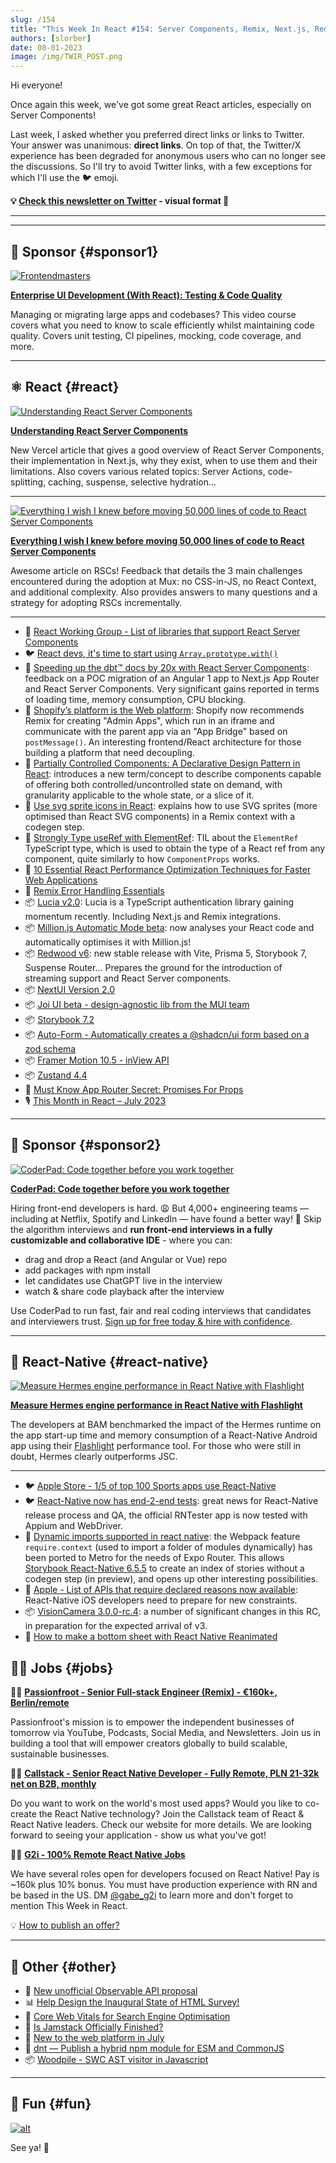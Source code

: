 ```yaml
---
slug: /154
title: "This Week In React #154: Server Components, Remix, Next.js, Redwood, Million, Lucia, ElementRef, Partially Controlled, SVG Sprites, NextUI, Storybook, Hermes, require.context..."
authors: [slorber]
date: 08-01-2023
image: /img/TWIR_POST.png
---
```


Hi everyone!

Once again this week, we've got some great React articles, especially on Server Components!

Last week, I asked whether you preferred direct links or links to Twitter. Your answer was unanimous: **direct links**. On top of that, the Twitter/X experience has been degraded for anonymous users who can no longer see the discussions. So I'll try to avoid Twitter links, with a few exceptions for which I'll use the 🐦 emoji.

<!-- truncate -->

**💡 [Check this newsletter on Twitter](https://slo.im/thread) - visual format 🎨**

---


<Support />

---

## 💸 Sponsor {#sponsor1}

[![Frontendmasters](/emails/issues/151/frontendmasters.png)](https://frontendmasters.com/courses/enterprise-ui-dev/?utm_source=email&utm_medium=thisweekinreact&utm_content=uidev)

**[Enterprise UI Development (With React): Testing & Code Quality](https://frontendmasters.com/courses/enterprise-ui-dev/?utm_source=email&utm_medium=thisweekinreact&utm_content=uidev)**

Managing or migrating large apps and codebases? This video course covers what you need to know to scale efficiently whilst maintaining code quality. Covers unit testing, CI pipelines, mocking, code coverage, and more.

---

## ⚛️ React {#react}

[![Understanding React Server Components](/emails/issues/154/understandingrsc.jpg)](https://vercel.com/blog/understanding-react-server-components)

[**Understanding React Server Components**](https://vercel.com/blog/understanding-react-server-components)

New Vercel article that gives a good overview of React Server Components, their implementation in Next.js, why they exist, when to use them and their limitations. Also covers various related topics: Server Actions, code-splitting, caching, suspense, selective hydration...

---

[![Everything I wish I knew before moving 50,000 lines of code to React Server Components](/emails/issues/154/everythingrsc.jpg)](https://www.mux.com/blog/what-are-react-server-components)

[**Everything I wish I knew before moving 50,000 lines of code to React Server Components**](https://www.mux.com/blog/what-are-react-server-components)

Awesome article on RSCs! Feedback that details the 3 main challenges encountered during the adoption at Mux: no CSS-in-JS, no React Context, and additional complexity. Also provides answers to many questions and a strategy for adopting RSCs incrementally.

---

- 👀 [React Working Group - List of libraries that support React Server Components](https://github.com/reactwg/server-components/discussions/6)
- 🐦 [React devs, it's time to start using `Array.prototype.with()`](https://twitter.com/sebastienlorber/status/1686059338647957509)
- 📜 [Speeding up the dbt™ docs by 20x with React Server Components](https://dagster.io/blog/dbt-docs-on-react): feedback on a POC migration of an Angular 1 app to Next.js App Router and React Server Components. Very significant gains reported in terms of loading time, memory consumption, CPU blocking.
- 📜 [Shopify’s platform is the Web platform](https://shopify.engineering/shopifys-platform-is-the-web-platform): Shopify now recommends Remix for creating "Admin Apps", which run in an iframe and communicate with the parent app via an "App Bridge" based on `postMessage()`. An interesting frontend/React architecture for those building a platform that need decoupling.
- 📜 [Partially Controlled Components: A Declarative Design Pattern in React](https://www.jameskerr.blog/posts/partially-controlled-react-components/): introduces a new term/concept to describe components capable of offering both controlled/uncontrolled state on demand, with granularity applicable to the whole state, or a slice of it.
- 📜 [Use svg sprite icons in React](https://www.jacobparis.com/content/svg-icons): explains how to use SVG sprites (more optimised than React SVG components) in a Remix context with a codegen step.
- 📜 [Strongly Type useRef with ElementRef](https://www.totaltypescript.com/strongly-type-useref-with-elementref): TIL about the `ElementRef` TypeScript type, which is used to obtain the type of a React ref from any component, quite similarly to how `ComponentProps` works.
- 📜 [10 Essential React Performance Optimization Techniques for Faster Web Applications](https://techreactlearning.blogspot.com/2023/07/10-essential-react-performance.html)
- 📜 [Remix Error Handling Essentials](https://otiv.dev/blog/essential-remix-error-handling)
- 📦 [Lucia v2.0](https://lucia-auth.com/blog/lucia-2): Lucia is a TypeScript authentication library gaining momentum recently. Including Next.js and Remix integrations.
- 📦 [Million.js Automatic Mode beta](https://million.dev/docs/automatic): now analyses your React code and automatically optimises it with Million.js!
- 📦 [Redwood v6](https://github.com/redwoodjs/redwood/releases/tag/v6.0.0): new stable release with Vite, Prisma 5, Storybook 7, Suspense Router... Prepares the ground for the introduction of streaming support and React Server components.
- 📦 [NextUI Version 2.0](https://nextui.org/blog/nextui-v2)
- 📦 [Joi UI beta - design-agnostic lib from the MUI team](https://mui.com/joy-ui/getting-started/)
- 📦 [Storybook 7.2](https://storybook.js.org/blog/july-2023-update/)
- 📦 [Auto-Form - Automatically creates a @shadcn/ui form based on a zod schema](https://github.com/vantezzen/auto-form)
- 📦 [Framer Motion 10.5 - inView API](https://www.framer.com/motion/in-view/)
- 📦 [Zustand 4.4](https://github.com/pmndrs/zustand/releases/tag/v4.4.0)
- 🎥 [Must Know App Router Secret: Promises For Props](https://www.youtube.com/watch?v=ViVa5JPGrf4)
- 🎙️ [This Month in React – July 2023](https://podcasters.spotify.com/pod/show/reactiflux/episodes/This-Month-in-React--July-2023-e27ijk5)

<SubscribeFormEmbed placement="middle" />

---

## 💸 Sponsor {#sponsor2}

[![CoderPad: Code together before you work together](/emails/issues/154/coderpad.png)](https://coderpad.io/?utm_medium=3pmedia&utm_source=ThisWeekInReact&utm_campaign=23-Q3-3PMedia-ThisWeekInReact-ACQ-All-Global-Newsletter)

[**CoderPad: Code together before you work together**](https://coderpad.io/?utm_medium=3pmedia&utm_source=ThisWeekInReact&utm_campaign=23-Q3-3PMedia-ThisWeekInReact-ACQ-All-Global-Newsletter)

Hiring front-end developers is hard. 😩 But 4,000+ engineering teams — including at Netflix, Spotify and LinkedIn — have found a better way! 🤠 Skip the algorithm interviews and **run front-end interviews in a fully customizable and collaborative IDE** - where you can:

- drag and drop a React (and Angular or Vue) repo
- add packages with npm install
- let candidates use ChatGPT live in the interview
- watch & share code playback after the interview

Use CoderPad to run fast, fair and real coding interviews that candidates and interviewers trust. [Sign up for free today & hire with confidence](https://coderpad.io/?utm_medium=3pmedia&utm_source=ThisWeekInReact&utm_campaign=23-Q3-3PMedia-ThisWeekInReact-ACQ-All-Global-Newsletter).

---

## 📱 React-Native {#react-native}

[![Measure Hermes engine performance in React Native with Flashlight](/emails/issues/154/hermes.jpg)](https://www.bam.tech/article/measure-hermes-engine-performance-in-react-native-with-flashlight)

[**Measure Hermes engine performance in React Native with Flashlight**](https://www.bam.tech/article/measure-hermes-engine-performance-in-react-native-with-flashlight)

The developers at BAM benchmarked the impact of the Hermes runtime on the app start-up time and memory consumption of a React-Native Android app using their [Flashlight](https://github.com/bamlab/flashlight) performance tool. For those who were still in doubt, Hermes clearly outperforms JSC.

---

- 🐦 [Apple Store - 1/5 of top 100 Sports apps use React-Native](https://twitter.com/Baconbrix/status/1684579413688750082)
- 🐦 [React-Native now has end-2-end tests](https://twitter.com/SzymonRybczak/status/1684870142839160832): great news for React-Native release process and QA, the official RNTester app is now tested with Appium and WebDriver.
- 📜 [Dynamic imports supported in react native](https://dev.to/dannyhw/dynamic-imports-supported-in-react-native-273j): the Webpack feature `require.context` (used to import a folder of modules dynamically) has been ported to Metro for the needs of Expo Router. This allows [Storybook React-Native 6.5.5](https://github.com/storybookjs/react-native/releases/tag/v6.5.5) to create an index of stories without a codegen step (in preview), and opens up other interesting possibilities.
- 📜 [Apple - List of APIs that require declared reasons now available](https://developer.apple.com/news/?id=z6fu1dcu): React-Native iOS developers need to prepare for new constraints.
- 📦 [VisionCamera 3.0.0-rc.4](https://github.com/mrousavy/react-native-vision-camera/releases/tag/v3.0.0-rc.4): a number of significant changes in this RC, in preparation for the expected arrival of v3.
- 🎥 [How to make a bottom sheet with React Native Reanimated](https://www.youtube.com/watch?v=lYYiuXcTnnE)

## 🧑‍💻 Jobs {#jobs}

🧑‍💼 [**Passionfroot - Senior Full-stack Engineer (Remix) - €160k+, Berlin/remote**](https://passionfroot.recruitee.com/o/senior-fullstack-engineer)

Passionfroot's mission is to empower the independent businesses of tomorrow via YouTube, Podcasts, Social Media, and Newsletters. Join us in building a tool that will empower creators globally to build scalable, sustainable businesses.

🧑‍💼 [**Callstack - Senior React Native Developer - Fully Remote, PLN 21-32k net on B2B, monthly**](https://www.callstack.com/senior-react-native-developer)

Do you want to work on the world's most used apps? Would you like to co-create the React Native technology? Join the Callstack team of React & React Native leaders. Check our website for more details. We are looking forward to seeing your application - show us what you've got!

🧑‍💼 [**G2i - 100% Remote React Native Jobs**](https://twitter.com/gabe_g2i/status/1563204813881425926?s=20&t=ArRLC77BpRwXXCdx8fnUqw)

We have several roles open for developers focused on React Native! Pay is ~160k plus 10% bonus. You must have production experience with RN and be based in the US. DM [@gabe_g2i](https://twitter.com/gabe_g2i) to learn more and don't forget to mention This Week in React.

💡 [How to publish an offer?](https://thisweekinreact.com/sponsor)

---

## 🔀 Other {#other}

- 👀 [New unofficial Observable API proposal](https://github.com/domfarolino/observable)
- 📊 [Help Design the Inaugural State of HTML Survey!](https://lea.verou.me/blog/2023/design-state-of-html/)
- 📜 [Core Web Vitals for Search Engine Optimisation](https://csswizardry.com/2023/07/core-web-vitals-for-search-engine-optimisation/)
- 📜 [Is Jamstack Officially Finished?](https://remotesynthesis.com/blog/goodbye-jamstack/)
- 📜 [New to the web platform in July](https://web.dev/web-platform-07-2023/)
- 📜 [dnt — Publish a hybrid npm module for ESM and CommonJS](https://deno.com/blog/publish-esm-cjs-module-dnt)
- 📦 [Woodpile - SWC AST visitor in Javascript](https://github.com/kwonoj/woodpile)

---

## 🤭 Fun {#fun}

[![alt](/emails/issues/154/meme.jpg)](https://twitter.com/fireship_dev/status/1684324664699674625)

See ya! 👋
